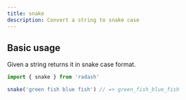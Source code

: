 ```yaml
---
title: snake
description: Convert a string to snake case
---
```





## Basic usage

Given a string returns it in snake case format.

```ts
import { snake } from 'radash'

snake('green fish blue fish') // => green_fish_blue_fish
```







